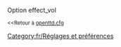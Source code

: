 {{fr/Amorce}}
Option effect_vol

<small><<Retour à [[fr/Archive/Manual/Settings/Openttd.cfg|openttd.cfg]]</small>
[[Category:fr/Réglages et préférences]]